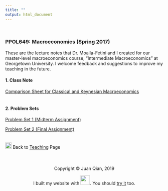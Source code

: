 ```yaml
---
title: ""
output: html_document
---
```

<br>

### PPOL649: Macroeconomics (Spring 2017)

These are the lecture notes that Dr. Moalla-Fetini and I created for our master-level macroeconomics course, "Intermediate Macroeconomics" at Georgetown University. I welcome feedback and suggestions to improve my teaching in the future.

#### 1. Class Note

[Comparison Sheet for Classical and Keynesian Macroeconomics](teaching_files/macronote.pdf)
<br> <br>

#### 2. Problem Sets

[Problem Set 1 (Midterm Assignment)](teaching_files/macro1.pdf)

[Problem Set 2 (Final Assignment)](teaching_files/macro2.pdf)
<br>
<br>
<br>
<img src="images/download.png" width="20"> Back to [Teaching](teaching.html) Page
<br>
<br>
<br>
<br>
<center> Copyright © Juan Qian, 2019
<center>  I built my website with <img src="images/rstudio-logo.png" width="30">. You should [try it](https://rmarkdown.rstudio.com/) too.